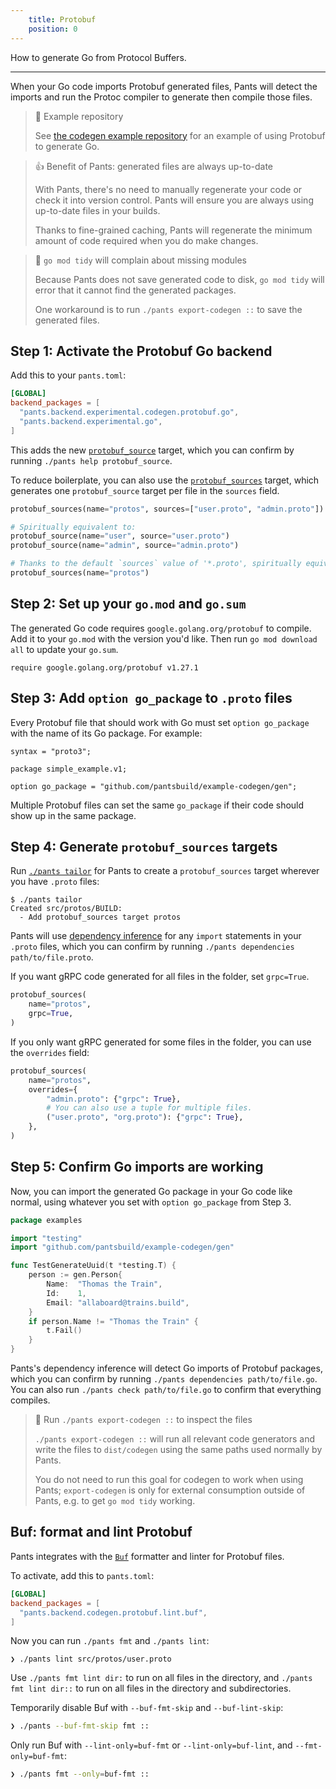 ```yaml
---
    title: Protobuf
    position: 0
---
```


How to generate Go from Protocol Buffers.

---

When your Go code imports Protobuf generated files, Pants will detect the imports and run the Protoc compiler to generate then compile those files.

> 📘 Example repository
> 
> See [the codegen example repository](https://github.com/pantsbuild/example-codegen) for an example of using Protobuf to generate Go.

> 👍 Benefit of Pants: generated files are always up-to-date
> 
> With Pants, there's no need to manually regenerate your code or check it into version control. Pants will ensure you are always using up-to-date files in your builds.
> 
> Thanks to fine-grained caching, Pants will regenerate the minimum amount of code required when you do make changes.

> 🚧 `go mod tidy` will complain about missing modules
> 
> Because Pants does not save generated code to disk, `go mod tidy` will error that it cannot find the generated packages.
> 
> One workaround is to run `./pants export-codegen ::` to save the generated files.

Step 1: Activate the Protobuf Go backend
----------------------------------------

Add this to your `pants.toml`:

```toml pants.toml
[GLOBAL]
backend_packages = [
  "pants.backend.experimental.codegen.protobuf.go",
  "pants.backend.experimental.go",
]
```

This adds the new [`protobuf_source`](doc:reference-protobuf_source) target, which you can confirm by running `./pants help protobuf_source`. 

To reduce boilerplate, you can also use the [`protobuf_sources`](doc:reference-protobuf_sources) target, which generates one `protobuf_source` target per file in the `sources` field.

```python BUILD
protobuf_sources(name="protos", sources=["user.proto", "admin.proto"])

# Spiritually equivalent to:
protobuf_source(name="user", source="user.proto")
protobuf_source(name="admin", source="admin.proto")

# Thanks to the default `sources` value of '*.proto', spiritually equivalent to:
protobuf_sources(name="protos")
```

Step 2: Set up your `go.mod` and `go.sum`
-----------------------------------------

The generated Go code requires `google.golang.org/protobuf` to compile. Add it to your `go.mod` with the version you'd like. Then run `go mod download all` to update your `go.sum`.

```text go.mod
require google.golang.org/protobuf v1.27.1
```

Step 3: Add `option go_package` to `.proto` files
-------------------------------------------------

Every Protobuf file that should work with Go must set `option go_package` with the name of its Go package. For example:

```text src/protos/example/v1/person.proto
syntax = "proto3";

package simple_example.v1;

option go_package = "github.com/pantsbuild/example-codegen/gen";
```

Multiple Protobuf files can set the same `go_package` if their code should show up in the same package.

Step 4: Generate `protobuf_sources` targets
-------------------------------------------

Run [`./pants tailor`](doc:initial-configuration#5-generate-build-files) for Pants to create a `protobuf_sources` target wherever you have `.proto` files:

```
$ ./pants tailor
Created src/protos/BUILD:
  - Add protobuf_sources target protos
```

Pants will use [dependency inference](doc:targets) for any `import` statements in your `.proto` files, which you can confirm by running `./pants dependencies path/to/file.proto`.

If you want gRPC code generated for all files in the folder, set `grpc=True`.

```python src/proto/example/BUILD
protobuf_sources(
    name="protos",
    grpc=True,
)
```

If you only want gRPC generated for some files in the folder, you can use the `overrides` field:

```python src/proto/example/BUILD
protobuf_sources(
    name="protos",
    overrides={
        "admin.proto": {"grpc": True},
        # You can also use a tuple for multiple files.
        ("user.proto", "org.proto"): {"grpc": True},
    },
)
```

Step 5: Confirm Go imports are working
--------------------------------------

Now, you can import the generated Go package in your Go code like normal, using whatever you set with `option go_package` from Step 3.

```go src/go/examples/proto_test.go
package examples

import "testing"
import "github.com/pantsbuild/example-codegen/gen"

func TestGenerateUuid(t *testing.T) {
	person := gen.Person{
		Name:  "Thomas the Train",
		Id:    1,
		Email: "allaboard@trains.build",
	}
	if person.Name != "Thomas the Train" {
		t.Fail()
	}
}
```

Pants's dependency inference will detect Go imports of Protobuf packages, which you can confirm by running `./pants dependencies path/to/file.go`. You can also run `./pants check path/to/file.go` to confirm that everything compiles.

> 📘 Run `./pants export-codegen ::` to inspect the files
> 
> `./pants export-codegen ::` will run all relevant code generators and write the files to `dist/codegen` using the same paths used normally by Pants.
> 
> You do not need to run this goal for codegen to work when using Pants; `export-codegen` is only for external consumption outside of Pants, e.g. to get `go mod tidy` working.

Buf: format and lint Protobuf
-----------------------------

Pants integrates with the [`Buf`](https://buf.build/blog/introducing-buf-format) formatter and linter for Protobuf files.

To activate, add this to `pants.toml`:

```toml pants.toml
[GLOBAL]
backend_packages = [
  "pants.backend.codegen.protobuf.lint.buf",
]
```

Now you can run `./pants fmt` and `./pants lint`:

```
❯ ./pants lint src/protos/user.proto
```

Use `./pants fmt lint dir:` to run on all files in the directory, and `./pants fmt lint dir::` to run on all files in the directory and subdirectories.

Temporarily disable Buf with `--buf-fmt-skip` and `--buf-lint-skip`:

```bash
❯ ./pants --buf-fmt-skip fmt ::
```

Only run Buf with `--lint-only=buf-fmt` or `--lint-only=buf-lint`, and `--fmt-only=buf-fmt`:

```bash
❯ ./pants fmt --only=buf-fmt ::
```